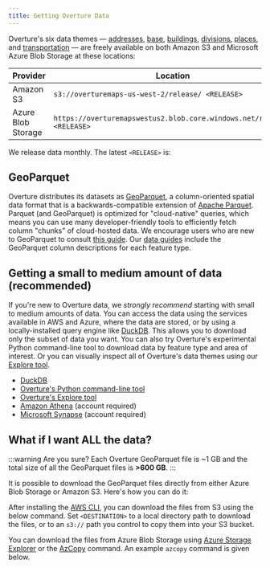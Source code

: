 ```yaml
---
title: Getting Overture Data
---
```



Overture's six data themes &mdash; [addresses](/guides/addresses), [base](/guides/base), [buildings](/guides/buildings), [divisions](/guides/divisions), [places](/guides/places), and [transportation](/guides/transportation) &mdash; are freely available on both Amazon S3 and Microsoft Azure Blob Storage at these locations:

| Provider | Location |
| ------ | -------- |
| Amazon S3 | `s3://overturemaps-us-west-2/release/ <RELEASE>` |
| Azure Blob Storage | `https://overturemapswestus2.blob.core.windows.net/release/ <RELEASE>` |

We release data monthly. The latest `<RELEASE>` is:
<QueryBuilder query="__OVERTURE_RELEASE/" language="text"></QueryBuilder>

## GeoParquet

Overture distributes its datasets as [GeoParquet](https://geoparquet.org/), a column-oriented spatial data format that is a backwards-compatible extension of [Apache Parquet](https://parquet.apache.org/). Parquet (and GeoParquet) is optimized for "cloud-native" queries, which means you can use many developer-friendly tools to efficiently fetch column "chunks" of cloud-hosted data. We encourage users who are new to GeoParquet to consult [this guide](https://guide.cloudnativegeo.org/geoparquet/). Our [data guides](/guides) include the GeoParquet column descriptions for each feature type.

## Getting a small to medium amount of data (recommended)

If you're new to Overture data, we _strongly recommend_ starting with small to medium amounts of data. You can access the data using the services available in AWS and Azure, where the data are stored, or by using a locally-installed query engine like [DuckDB](https://duckdb.org/). This allows you to download only the subset of data you want. You can also try Overture's experimental Python command-line tool to download data by feature type and area of interest. Or you can visually inspect all of Overture's data themes using our [Explore tool](https://explore.overturemaps.org/).

- [DuckDB](duckdb)
- [Overture's Python command-line tool](overturemaps-py)
- [Overture's Explore tool](https://explore.overturemaps.org/)
- [Amazon Athena](athena-aws) (account required)
- [Microsoft Synapse](synapse-azure) (account required)


## What if I want ALL the data?

:::warning
Are you sure? Each Overture GeoParquet file is ~1 GB and the total size of all the GeoParquet files is **>600 GB**.
:::

It is possible to download the GeoParquet files directly from either Azure Blob Storage or Amazon S3. Here's how you can do it:

After installing the [AWS CLI](https://docs.aws.amazon.com/cli/latest/userguide/getting-started-install.html), you can download the files from S3 using the below command. Set `<DESTINATION>` to a local directory path to download the files, or to an `s3://` path you control to copy them into your S3 bucket.

<QueryBuilder   query="aws s3 cp --region us-west-2 --no-sign-request --recursive s3://overturemaps-us-west-2/release/__OVERTURE_RELEASE/ <DESTINATION>"
                language="text">
</QueryBuilder>

You can download the files from Azure Blob Storage using [Azure Storage Explorer](https://azure.microsoft.com/en-us/products/storage/storage-explorer/) or the [AzCopy](https://learn.microsoft.com/en-us/azure/storage/common/storage-use-azcopy-v10?toc=%2Fazure%2Fstorage%2Fblobs%2Ftoc.json&bc=%2Fazure%2Fstorage%2Fblobs%2Fbreadcrumb%2Ftoc.json#download-azcopy) command. An example `azcopy` command is given below.

<QueryBuilder   query='azcopy copy "https://overturemapswestus2.dfs.core.windows.net/release/__OVERTURE_RELEASE/" "<<local directory path>>"  --recursive'
                language="text">
</QueryBuilder>
